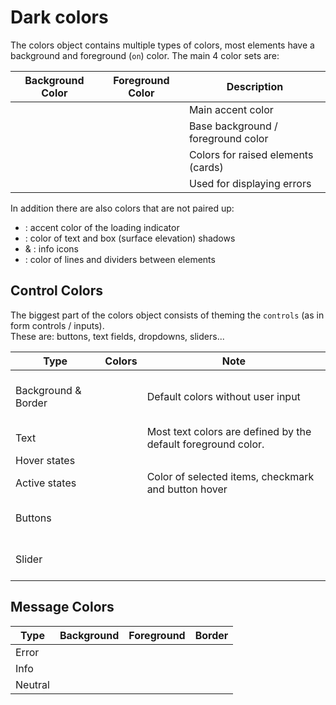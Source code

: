 
<Meta title="Config/Colors/Dark" />

# Dark colors

The colors object contains multiple types of colors, most elements have a background and foreground (`on`) color.
The main 4 color sets are:

| Background Color                          | Foreground Color                            | Description                        |
| ----------------------------------------- | ------------------------------------------- | ---------------------------------- |
| <ColorText theme="dark" name="primary" /> | <ColorText name="onPrimary" theme="dark" /> | Main accent color                  |
| <ColorText name="back" theme="dark" />    | <ColorText name="onBack" theme="dark" />    | Base background / foreground color |
| <ColorText name="surface" theme="dark" /> | <ColorText name="onSurface" theme="dark" /> | Colors for raised elements (cards) |
| <ColorText name="error" theme="dark" />   | <ColorText name="onError" theme="dark" />   | Used for displaying errors         |

In addition there are also colors that are not paired up:

-   <ColorText name="spinner" theme="dark" />: accent color of the loading indicator
-   <ColorText name="shadow" theme="dark" />: color of text and box (surface elevation) shadows
-   <ColorText name="icon" theme="dark" /> & <ColorText name="iconHover" theme="dark" />: info icons
-   <ColorText name="separator" theme="dark" />: color of lines and dividers between elements

## Control Colors

The biggest part of the colors object consists of theming the `controls` (as in form controls / inputs).  
These are: buttons, text fields, dropdowns, sliders...

| Type                | Colors                                                                                                                                                                                                                                                                             | Note                                                          |
| ------------------- | ---------------------------------------------------------------------------------------------------------------------------------------------------------------------------------------------------------------------------------------------------------------------------------- | ------------------------------------------------------------- |
| Background & Border | <ColorText name="controlBack" theme="dark" /><br /><ColorText name="controlHighlight" theme="dark" /><br /><ColorText name="controlBorder" theme="dark" /><br /><ColorText name="controlBackDisabled" theme="dark" /><br /><ColorText name="controlOnBackDisabled" theme="dark" /> | Default colors without user input                             |
| Text                | <ColorText name="controlPlaceholder" theme="dark" />                                                                                                                                                                                                                               | Most text colors are defined by the default foreground color. |
| Hover states        | <ColorText name="controlBackHover" theme="dark" /><br /><ColorText name="controlBorderHover" theme="dark" />                                                                                                                                                                       |                                                               |
| Active states       | <ColorText name="controlHighlightActive" theme="dark" /><br /><ColorText name="controlBorderActive" theme="dark" />                                                                                                                                                                | Color of selected items, checkmark and button hover           |
| Buttons             | <ColorText name="controlButton" theme="dark" /><br /><ColorText name="controlOnButton" theme="dark" /><br /><ColorText name="controlButtonDisabled" theme="dark" /><br /><ColorText name="controlOnButtonDisabled" theme="dark" />                                                 |                                                               |
| Slider              | <ColorText name="controlTick" theme="dark" /><br /><ColorText name="controlSliderBack" theme="dark" /><br /><ColorText name="controlSliderDisabled" theme="dark" /><br /><ColorText name="controlSliderOnDisabled" theme="dark" />                                                 |                                                               |

## Message Colors

| Type    | Background                                       | Foreground                                         | Border                                                 |
| ------- | ------------------------------------------------ | -------------------------------------------------- | ------------------------------------------------------ |
| Error   | <ColorText name="messageError" theme="dark" />   | <ColorText name="onMessageError" theme="dark" />   | <ColorText name="messageErrorBorder" theme="dark" />   |
| Info    | <ColorText name="messageInfo" theme="dark" />    | <ColorText name="onMessageInfo" theme="dark" />    | <ColorText name="messageInfoBorder" theme="dark" />    |
| Neutral | <ColorText name="messageNeutral" theme="dark" /> | <ColorText name="onMessageNeutral" theme="dark" /> | <ColorText name="messageNeutralBorder" theme="dark" /> |
